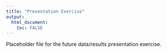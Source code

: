 ```yaml
---
title: "Presentation Exercise"
output:
  html_document:
    toc: FALSE
---
```


Placeholder file for the future data/results presentation exercise.
